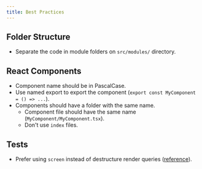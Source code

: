 ```yaml
---
title: Best Practices
---
```


## Folder Structure

- Separate the code in module folders on `src/modules/` directory.

## React Components

- Component name should be in PascalCase.
- Use named export to export the component (`export const MyComponent = () => ...`).
- Components should have a folder with the same name.
  - Component file should have the same name (`MyComponent/MyComponent.tsx`).
  - Don't use `index` files.

## Tests

- Prefer using `screen` instead of destructure render queries ([reference](https://stackoverflow.com/a/61651524/8786986)).
